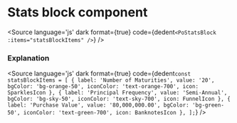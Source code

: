 # Stats block component




<Description of={PoStatsBlock} />

<Canvas withToolbar>
  <Story id="components-stats-block--stats-block" />
</Canvas>

<Source
  language='js'
  dark
  format={true}
  code={dedent`
    <PoStatsBlock :items="statsBlockItems" />
  `}
/>

### Explanation

<ArgsTable of={PoStatsBlock} />

<Source
  language='js'
  dark
  format={true}
  code={dedent`
    const statsBlockItems = [
        {
            label: 'Number of Maturities',
            value: '20',
            bgColor: 'bg-orange-50',
            iconColor: 'text-orange-700',
            icon: SparklesIcon
        },
        {
            label: 'Principal Frequency',
            value: 'Semi-Annual',
            bgColor: 'bg-sky-50',
            iconColor: 'text-sky-700',
            icon: FunnelIcon
        },
        {
            label: 'Purchase Value',
            value: '80,000,000.00',
            bgColor: 'bg-green-50',
            iconColor: 'text-green-700',
            icon: BanknotesIcon
        },
    ];
  `}
/>